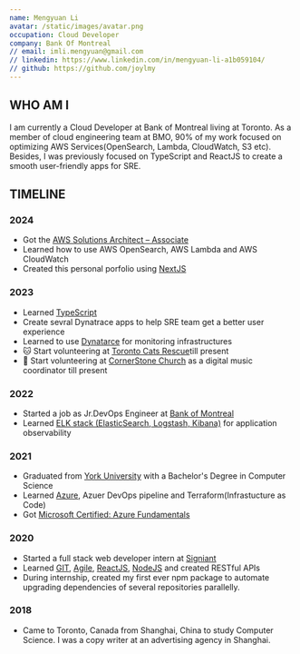 ```yaml
---
name: Mengyuan Li
avatar: /static/images/avatar.png
occupation: Cloud Developer
company: Bank Of Montreal
// email: imli.mengyuan@gmail.com
// linkedin: https://www.linkedin.com/in/mengyuan-li-a1b059104/
// github: https://github.com/joylmy
---
```


## WHO AM I

I am currently a Cloud Developer at Bank of Montreal living at Toronto. As a member of cloud engineering team at BMO, 90% of my work focused on optimizing AWS Services(OpenSearch, Lambda, CloudWatch, S3 etc). Besides, I was previously focused on TypeScript and ReactJS to create a smooth user-friendly apps for SRE.

## TIMELINE

### 2024

- Got the [AWS Solutions Architect – Associate](https://www.credly.com/badges/8ac8dbba-19f8-467c-a951-01a145e216f7/linked_in_profile)
- Learned how to use AWS OpenSearch, AWS Lambda and AWS CloudWatch
- Created this personal porfolio using [NextJS](https://nextjs.org/)

### 2023

- Learned [TypeScript](https://www.typescriptlang.org)
- Create sevral Dynatrace apps to help SRE team get a better user experience
- Learned to use [Dynatarce](https://www.dynatrace.com) for monitoring infrastructures
- 🐱 Start volunteering at [Toronto Cats Rescue](https://www.torontocatrescue.ca/)till present
- 🎹 Start volunteering at [CornerStone Church](https://cornerstonechurch.ca/?gad_source=1) as a digital music coordinator till present

### 2022

- Started a job as Jr.DevOps Engineer at [Bank of Montreal](https://www.bmo.com/en-ca/main/personal/)
- Learned [ELK stack (ElasticSearch, Logstash, Kibana)](https://www.elastic.co) for application observability

### 2021

- Graduated from [York University](https://www.yorku.ca/) with a Bachelor's Degree in Computer Science
- Learned [Azure](https://azure.microsoft.com/en-ca/get-started/azure-portal), Azuer DevOps pipeline and Terraform(Infrastucture as Code)
- Got [Microsoft Certified: Azure Fundamentals](https://www.credly.com/badges/641cc246-58f3-4d33-bd93-8982711da040?source=linked_in_profile)

### 2020

- Started a full stack web developer intern at [Signiant](https://www.signiant.com/)
- Learned [GIT](https://git-scm.com/), [Agile](https://www.agilealliance.org/agile101/), [ReactJS](https://react.dev/), [NodeJS](https://nodejs.org/en) and created RESTful APIs
- During internship, created my first ever npm package to automate upgrading dependencies of several repositories parallelly. 

### 2018

- Came to Toronto, Canada from Shanghai, China to study Computer Science. I was a copy writer at an advertising agency in Shanghai.
